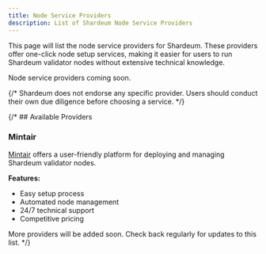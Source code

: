 ```yaml
---
title: Node Service Providers
description: List of Shardeum Node Service Providers
---
```


This page will list the node service providers for Shardeum. These providers offer one-click node setup services, making it easier for users to run Shardeum validator nodes without extensive technical knowledge.



<Callout title="Coming Soon" type="info">
Node service providers coming soon.
</Callout> 

{/* <Callout title="Disclaimer" type="error">
Shardeum does not endorse any specific provider. Users should conduct their own due diligence before choosing a service.
</Callout> */}

{/* ## Available Providers

### Mintair

[Mintair](https://mintair.xyz/) offers a user-friendly platform for deploying and managing Shardeum validator nodes.

**Features:**
- Easy setup process
- Automated node management
- 24/7 technical support
- Competitive pricing




<Callout title="More Providers Coming Soon" type="info">
More providers will be added soon. Check back regularly for updates to this list.
</Callout> */}

